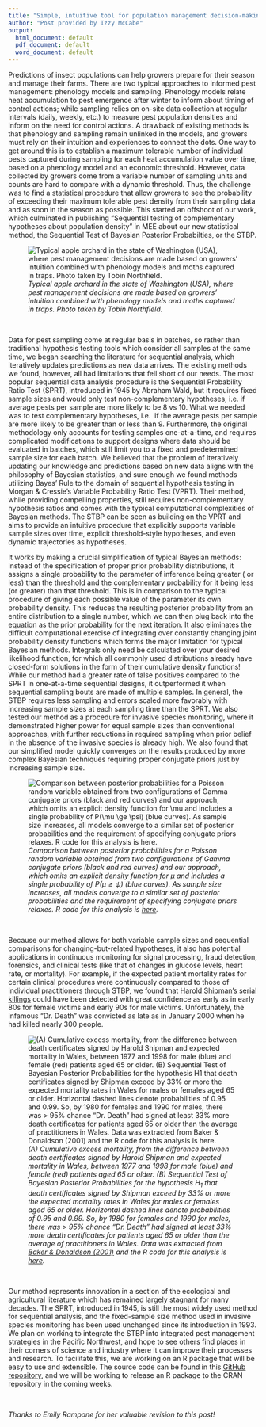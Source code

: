 ```yaml
---
title: "Simple, intuitive tool for population management decision-making"
author: "Post provided by Izzy McCabe"
output:
  html_document: default
  pdf_document: default
  word_document: default
---
```


Predictions of insect populations can help growers prepare for their season and manage their farms.
There are two typical approaches to informed pest management: phenology models and sampling. Phenology models
relate heat accumulation to pest emergence after winter to inform about timing of control actions; while sampling relies on on-site data collection at regular intervals (daily, weekly, etc.) to measure
pest population densities and inform on the need for control actions. A drawback of existing methods is that phenology and
sampling remain unlinked in the models, and growers must rely on their intuition and experiences to
connect the dots. One way to get around this is to establish a maximum tolerable number of individual pests captured during sampling for each heat accumulation value over time, based on a phenology model and an economic threshold. However, data collected by growers come from a variable number of sampling units and counts are hard to compare with a dynamic threshold. Thus, the challenge was to find a statistical procedure that allow growers to see the probability of exceeding their maximum tolerable pest density from their sampling data and as soon in the season as possible. This started an offshoot of our work, which culminated in publishing "Sequential testing of complementary hypotheses about population density" in MEE about our new statistical method,
the Sequential Test of Bayesian Posterior Probabilties, or the STBP.

![*Typical apple orchard in the state of Washington (USA),
where pest management decisions are made based on growers'
intuition combined with phenology models and moths captured in
traps. Photo taken by Tobin Northfield.*](Fig1Post.jpg)

<br>

Data for pest sampling come at regular basis in batches, so rather than traditional hypothesis testing tools which consider
all samples at the same time, we began searching the literature for sequential analysis, which iteratively
updates predictions as new data arrives. The existing methods we found, however, all had limitations that fell short of our needs.
The most popular sequential data analysis procedure is the Sequential Probability Ratio Test (SPRT), introduced
in 1945 by Abraham Wald, but it requires fixed sample sizes and would only test non-complementary hypotheses, i.e.
if average pests per sample are more likely to be 8 vs 10. What we needed was to test complementary hypotheses, i.e. 
if the average pests per sample are more likely to be greater than or less than 9.
Furthermore, the original methodology only accounts for testing samples one-at-a-time, and requires complicated
modifications to support designs where data should be evaluated in batches, which still limit you to a fixed and predetermined sample size
for each batch. We believed that the problem of iteratively updating our knowledge
and predictions based on new data aligns with the philosophy of Bayesian statistics, and sure
enough we found methods utilizing Bayes' Rule to the domain of sequential hypothesis testing in
Morgan & Cressie's Variable Probability Ratio Test (VPRT). Their method, while providing compelling properties, still
requires non-complementary hypothesis ratios and comes with the typical computational complexities of Bayesian methods.
The STBP can be seen as building on the VPRT and aims to provide an intuitive procedure that explicitly supports variable sample sizes over time,
explicit threshold-style hypotheses, and even dynamic trajectories as hypotheses.

It works by making a crucial simplification of typical Bayesian methods: instead of the specification of
proper prior probability distributions, it assigns a single probability to the parameter of inference being greater (
or less) than the threshold and the complementary probability for it being less (or greater)
than that threshold. This is in comparison to the typical procedure of giving each possible
value of the parameter its own probability density. This reduces the resulting posterior probability from
an entire distribution to a single number, which we can then plug back into the equation
as the prior probability for the next iteration. It also eliminates the difficult computational exercise
of integrating over constantly changing joint probability density functions which forms the major limitation for
typical Bayesian methods. Integrals only need be calculated over your desired likelihood function, for which
all commonly used distributions already have closed-form solutions in the form of their cumulative
density functions! While our method had a greater rate of false positives compared to the SPRT
in one-at-a-time sequential designs, it outperformed it when sequential sampling bouts are made
of multiple samples. In general, the STBP requires less sampling and errors scaled more favorably
with increasing sample sizes at each sampling time than the SPRT. We also tested our
method as a procedure for invasive species monitoring, where it demonstrated higher power for equal sample
sizes than conventional approaches, with further reductions in required sampling when prior belief in the
absence of the invasive species is already high. We also found that our simplified model
quickly converges on the results produced by more complex Bayesian techniques requiring proper conjugate priors
just by increasing sample size.

![*Comparison between posterior probabilities for a Poisson random variable obtained
from two configurations of Gamma conjugate priors (black and
red curves) and our approach, which omits an explicit
density function for $\mu$ and includes a single probability of $P(\mu \ge \psi)$ (blue curves). As sample size increases,
all models converge to a similar set of posterior probabilities
and the requirement of specifying conjugate priors relaxes. R code
for this analysis is [here](https://github.com/rincondf/STBP/blob/main/Comparison_priors.R).*](Fig2Post.jpeg)

<br>

Because our method allows for both variable sample sizes
and sequential comparisons for changing-but-related hypotheses, it
also has potential applications in continuous monitoring for signal
processing, fraud detection, forensics, and clinical tests (like that
of changes in glucose levels, heart rate, or mortality).
For example, if the expected patient mortality
rates for certain clinical procedures were continuously compared to those of individual
practitioners through STBP, we found that [Harold Shipman's serial killings](https://en.wikipedia.org/wiki/Harold_Shipman) could have been detected
with great confidence as early as in early 80s
for female victims and early 90s for male victims.
Unfortunately, the infamous "Dr. Death" was convicted as late
as in January 2000 when he had killed nearly 300 people.

![*(A) Cumulative excess mortality, from the difference between death
certificates signed by Harold Shipman and expected mortality in
Wales, between 1977 and 1998 for male (blue) and
female (red) patients aged 65 or older. (B) Sequential Test
of Bayesian Posterior Probabilities for the hypothesis H<sub>1</sub>
that death certificates signed by Shipman exceed by 33%
or more the expected mortality rates in Wales for
males or females aged 65 or older. Horizontal dashed
lines denote probabilities of 0.95 and 0.99. So, by
1980 for females and 1990 for males, there was >
95% chance "Dr. Death" had signed at least 33%
more death certificates for patients aged 65 or older
than the average of practitioners in Wales. Data was
extracted from
[Baker & Donaldson (2001)](https://www.researchgate.net/publication/320035425_Harold_Shipmans_clinical_practice_1974-1998_A_clinical_audit_commissioned_by_the_Chief_Medical_Officer)
and the R code for this analysis is [here](https://github.com/rincondf/STBP/blob/main/ShipmanAnalysis.R).*](Fig3Post.jpeg)

<br>

Our method represents innovation in a section of the ecological
and agricultural literature which has remained largely stagnant for
many decades. The SPRT, introduced in 1945, is still
the most widely used method for sequential analysis, and
the fixed-sample size method used in invasive species
monitoring has been used unchanged since its introduction in
1993. We plan on working to integrate the STBP
into integrated pest management strategies in the Pacific Northwest,
and hope to see others find places in their
corners of science and industry where it can improve
their processes and research. To facilitate this, we are
working on an R package that will be easy to
use and extensible. The source code can be found
in this [GitHub repository](https://github.com/rincondf/STBP),
and we will be working to release an R package
to the CRAN repository in the coming weeks.

<br>

*Thanks to Emily Rampone for her valuable revision to this post!*
